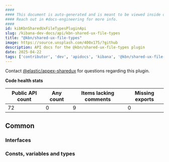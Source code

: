 ```yaml
---
####
#### This document is auto-generated and is meant to be viewed inside our experimental, new docs system.
#### Reach out in #docs-engineering for more info.
####
id: kibKbnSharedUxFileTypesPluginApi
slug: /kibana-dev-docs/api/kbn-shared-ux-file-types
title: "@kbn/shared-ux-file-types"
image: https://source.unsplash.com/400x175/?github
description: API docs for the @kbn/shared-ux-file-types plugin
date: 2025-04-22
tags: ['contributor', 'dev', 'apidocs', 'kibana', '@kbn/shared-ux-file-types']
---
```




Contact [@elastic/appex-sharedux](https://github.com/orgs/elastic/teams/appex-sharedux) for questions regarding this plugin.

**Code health stats**

| Public API count  | Any count | Items lacking comments | Missing exports |
|-------------------|-----------|------------------------|-----------------|
| 72 | 0 | 9 | 0 |

## Common

### Interfaces
<DocDefinitionList data={kbnSharedUxFileTypesObj.common.interfaces}/>

### Consts, variables and types
<DocDefinitionList data={kbnSharedUxFileTypesObj.common.misc}/>

